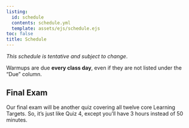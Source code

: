 ```yaml
---
listing: 
  id: schedule
  contents: schedule.yml
  template: assets/ejs/schedule.ejs
toc: false
title: Schedule      
--- 
```


*This schedule is tentative and subject to change*.  

Warmups are due **every class day**, even if they are not listed under the "Due" column.      

     
:::{#schedule}  
:::      
 
## Final Exam 
  
Our final exam will be another quiz covering all twelve core Learning Targets. So, it's just like Quiz 4, except you'll have 3 hours instead of 50 minutes.         
                        
